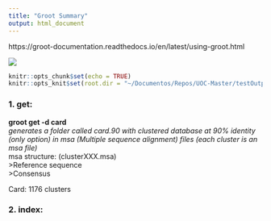 ```yaml
---
title: "Groot Summary"
output: html_document
---
```

https://groot-documentation.readthedocs.io/en/latest/using-groot.html

![](/home/erubio/Documentos/UOCMaster/UOC/groot.jpg)

```r
knitr::opts_chunk$set(echo = TRUE)
knitr::opts_knit$set(root.dir = "~/Documentos/Repos/UOC-Master/testOutputs")
```

### 1. get: 
**groot get -d card**   
_generates a folder called card.90 with clustered database at 90% identity (only option) in msa (Multiple sequence alignment) files (each cluster is an msa file)_  
msa structure: (clusterXXX.msa)  
\>Reference sequence  
\>Consensus  
  
Card: 1176 clusters  

### 2. index:

